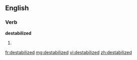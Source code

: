 ==English==

===Verb===
'''destabilized'''

# {{past of|[[destabilize]]}}

[[fr:destabilized]]
[[mg:destabilized]]
[[vi:destabilized]]
[[zh:destabilized]]